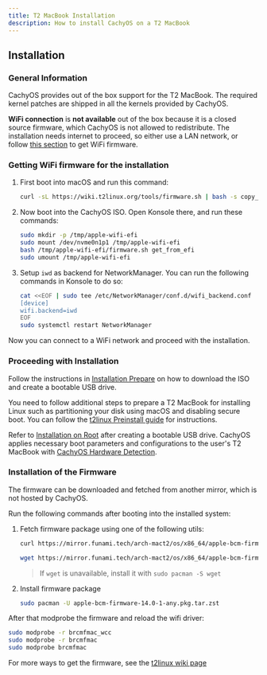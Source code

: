 ```yaml
---
title: T2 MacBook Installation
description: How to install CachyOS on a T2 MacBook
---
```



## Installation

### General Information

CachyOS provides out of the box support for the T2 MacBook. The required kernel patches are shipped in all the kernels provided by CachyOS.

**WiFi connection** is **not available** out of the box because it is a closed source firmware, which CachyOS is not allowed to redistribute.
The installation needs internet to proceed, so either use a LAN network, or follow [this section](#getting-wifi-firmware-for-the-installation) to get WiFi firmware.

### Getting WiFi firmware for the installation

<Steps>

1. First boot into macOS and run this command:
    ```sh
    curl -sL https://wiki.t2linux.org/tools/firmware.sh | bash -s copy_to_efi
    ```

2. Now boot into the CachyOS ISO. Open Konsole there, and run these commands:
    ```sh
    sudo mkdir -p /tmp/apple-wifi-efi
    sudo mount /dev/nvme0n1p1 /tmp/apple-wifi-efi
    bash /tmp/apple-wifi-efi/firmware.sh get_from_efi
    sudo umount /tmp/apple-wifi-efi
    ```

3. Setup `iwd` as backend for NetworkManager. You can run the following commands in Konsole to do so:
    ```sh
    cat <<EOF | sudo tee /etc/NetworkManager/conf.d/wifi_backend.conf
    [device]
    wifi.backend=iwd
    EOF
    sudo systemctl restart NetworkManager
    ```

</Steps>

Now you can connect to a WiFi network and proceed with the installation.

### Proceeding with Installation

Follow the instructions in [Installation Prepare](/installation/installation_prepare#creating-a-bootable-cachyos-usb-drive) on how to download
the ISO and create a bootable USB drive.

You need to follow additional steps to prepare a T2 MacBook for installing Linux such as partitioning your disk using macOS and disabling secure boot. You can follow the [t2linux Preinstall guide](https://wiki.t2linux.org/guides/preinstall/) for instructions.

Refer to [Installation on Root](/installation/installation_on_root) after creating a bootable USB drive.
CachyOS applies necessary boot parameters and configurations to the user's T2 MacBook with [CachyOS Hardware Detection](/features/chwd).

### Installation of the Firmware

The firmware can be downloaded and fetched from another mirror, which is not hosted by CachyOS.

Run the following commands after booting into the installed system:

<Steps>

1. Fetch firmware package using one of the following utils:

    <Tabs>

    <TabItem label="using curl">

    ```sh
    curl https://mirror.funami.tech/arch-mact2/os/x86_64/apple-bcm-firmware-14.0-1-any.pkg.tar.zst -o apple-bcm-firmware-14.0-1-any.pkg.tar.zst
    ```

    </TabItem>
    <TabItem label="using wget">

    ```sh
    wget https://mirror.funami.tech/arch-mact2/os/x86_64/apple-bcm-firmware-14.0-1-any.pkg.tar.zst
    ```
    > If `wget` is unavailable, install it with `sudo pacman -S wget`

    </TabItem>
    </Tabs>

2. Install firmware package
    ```sh
    sudo pacman -U apple-bcm-firmware-14.0-1-any.pkg.tar.zst
    ```

</Steps>

After that modprobe the firmware and reload the wifi driver:
```bash
sudo modprobe -r brcmfmac_wcc
sudo modprobe -r brcmfmac
sudo modprobe brcmfmac
```

For more ways to get the firmware, see the [t2linux wiki page](https://wiki.t2linux.org/guides/wifi-bluetooth/)
